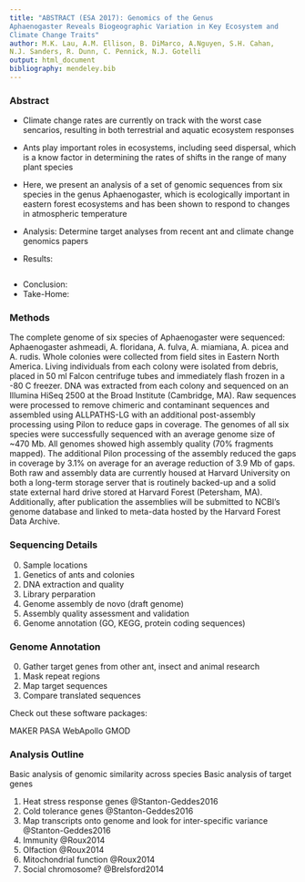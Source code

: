 ```yaml
---
title: "ABSTRACT (ESA 2017): Genomics of the Genus
Aphaenogaster Reveals Biogeographic Variation in Key Ecosystem and
Climate Change Traits"
author: M.K. Lau, A.M. Ellison, B. DiMarco, A.Nguyen, S.H. Cahan,
N.J. Sanders, R. Dunn, C. Pennick, N.J. Gotelli
output: html_document
bibliography: mendeley.bib
---
```



### Abstract

- Climate change rates are currently on track with the worst case
  sencarios, resulting in both terrestrial and aquatic ecosystem responses
- Ants play important roles in ecosystems, including seed dispersal,
  which is a know factor in determining the rates of shifts in the
  range of many plant species
- Here, we present an analysis of a set of genomic sequences from six
  species in the genus Aphaenogaster, which is ecologically important
  in eastern forest ecosystems and has been shown to respond to
  changes in atmospheric temperature

- Analysis: Determine target analyses from recent ant and climate
  change genomics papers

- Results: 


```r



```



- Conclusion:
- Take-Home:

### Methods 

The complete genome of six species of Aphaenogaster were sequenced:
Aphaenogaster ashmeadi, A. floridana, A. fulva, A. miamiana, A. picea
and A. rudis. Whole colonies were collected from field sites in
Eastern North America. Living individuals from each colony were
isolated from debris, placed in 50 ml Falcon centrifuge tubes and
immediately flash frozen in a -80 C freezer. DNA was extracted from
each colony and sequenced on an Illumina HiSeq 2500 at the Broad
Institute (Cambridge, MA). Raw sequences were processed to remove
chimeric and contaminant sequences and assembled using ALLPATHS-LG
with an additional post-assembly processing using Pilon to reduce gaps
in coverage. The genomes of all six species were successfully
sequenced with an average genome size of ~470 Mb. All genomes showed
high assembly quality (70% fragments mapped). The additional Pilon
processing of the assembly reduced the gaps in coverage by 3.1% on
average for an average reduction of 3.9 Mb of gaps. Both raw and
assembly data are currently housed at Harvard University on both a
long-term storage server that is routinely backed-up and a solid state
external hard drive stored at Harvard Forest (Petersham,
MA). Additionally, after publication the assemblies will be submitted
to NCBI’s genome database and linked to meta-data hosted by the
Harvard Forest Data Archive.

### Sequencing Details

0. Sample locations
1. Genetics of ants and colonies
2. DNA extraction and quality
3. Library perparation
4. Genome assembly de novo (draft genome)
5. Assembly quality assessment and validation
6. Genome annotation (GO, KEGG, protein coding sequences)


### Genome Annotation

0. Gather target genes from other ant, insect and animal research
1. Mask repeat regions
2. Map target sequences
3. Compare translated sequences

Check out these software packages:

MAKER
PASA
WebApollo
GMOD



### Analysis Outline

Basic analysis of genomic similarity across species
Basic analysis of target genes

1. Heat stress response genes @Stanton-Geddes2016
2. Cold tolerance genes @Stanton-Geddes2016
3. Map transcripts onto genome and look for inter-specific variance @Stanton-Geddes2016
4. Immunity @Roux2014
5. Olfaction @Roux2014
6. Mitochondrial function @Roux2014
7. Social chromosome? @Brelsford2014
